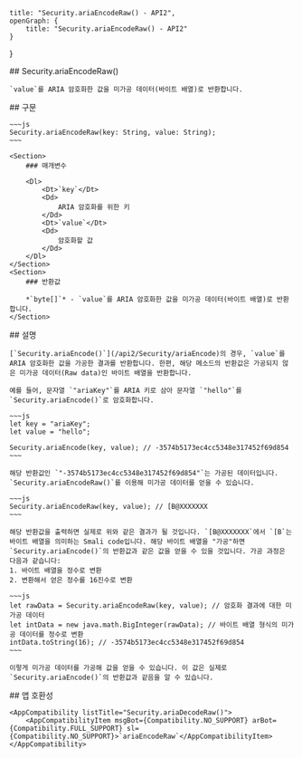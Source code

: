 
    title: "Security.ariaEncodeRaw() - API2",
    openGraph: {
        title: "Security.ariaEncodeRaw() - API2"
    }
}

<Section>
    ## Security.ariaEncodeRaw()

    `value`를 ARIA 암호화한 값을 미가공 데이터(바이트 배열)로 반환합니다.
</Section>
<Section>
    ## 구문

    ~~~js
    Security.ariaEncodeRaw(key: String, value: String);
    ~~~

    <Section>
        ### 매개변수

        <Dl>
            <Dt>`key`</Dt>
            <Dd>
                ARIA 암호화를 위한 키
            </Dd>
            <Dt>`value`</Dt>
            <Dd>
                암호화할 값
            </Dd>
        </Dl>
    </Section>
    <Section>
        ### 반환값

        *`byte[]`* - `value`를 ARIA 암호화한 값을 미가공 데이터(바이트 배열)로 반환합니다.
    </Section>
</Section>
<Section>
    ## 설명

    [`Security.ariaEncode()`](/api2/Security/ariaEncode)의 경우, `value`를 ARIA 암호화한 값을 가공한 결과를 반환합니다. 한편, 해당 메소드의 반환값은 가공되지 않은 미가공 데이터(Raw data)인 바이트 배열을 반환합니다.

    예를 들어, 문자열 `"ariaKey"`를 ARIA 키로 삼아 문자열 `"hello"`를 `Security.ariaEncode()`로 암호화합니다.

    ~~~js
    let key = "ariaKey";
    let value = "hello";

    Security.ariaEncode(key, value); // -3574b5173ec4cc5348e317452f69d854
    ~~~

    해당 반환값인 `"-3574b5173ec4cc5348e317452f69d854"`는 가공된 데이터입니다. `Security.ariaEncodeRaw()`를 이용해 미가공 데이터를 얻을 수 있습니다.

    ~~~js
    Security.ariaEncodeRaw(key, value); // [B@XXXXXXX
    ~~~

    해당 반환값을 출력하면 실제로 위와 같은 결과가 될 것입니다. `[B@XXXXXXX`에서 `[B`는 바이트 배열을 의미하는 Smali code입니다. 해당 바이트 배열을 "가공"하면 `Security.ariaEncode()`의 반환값과 같은 값을 얻을 수 있을 것입니다. 가공 과정은 다음과 같습니다:
    1. 바이트 배열을 정수로 변환
    2. 변환해서 얻은 정수를 16진수로 변환

    ~~~js
    let rawData = Security.ariaEncodeRaw(key, value); // 암호화 결과에 대한 미가공 데이터
    let intData = new java.math.BigInteger(rawData); // 바이트 배열 형식의 미가공 데이터를 정수로 변환
    intData.toString(16); // -3574b5173ec4cc5348e317452f69d854
    ~~~

    이렇게 미가공 데이터를 가공해 값을 얻을 수 있습니다. 이 값은 실제로 `Security.ariaEncode()`의 반환값과 같음을 알 수 있습니다.
</Section>
<Section>
    ## 앱 호환성

    <AppCompatibility listTitle="Security.ariaDecodeRaw()">
        <AppCompatibilityItem msgBot={Compatibility.NO_SUPPORT} arBot={Compatibility.FULL_SUPPORT} sl={Compatibility.NO_SUPPORT}>`ariaEncodeRaw`</AppCompatibilityItem>
    </AppCompatibility>
</Section>